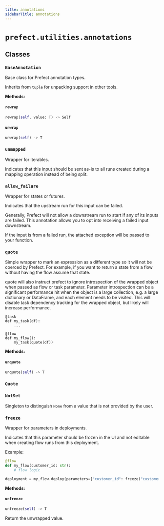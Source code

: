 ```yaml
---
title: annotations
sidebarTitle: annotations
---
```


# `prefect.utilities.annotations`

## Classes

### `BaseAnnotation` <sup><a href="https://github.com/prefecthq/prefect/blob/main/src/prefect/utilities/annotations.py#L12" target="_blank"><Icon icon="github" style="width: 14px; height: 14px;" /></a></sup>


Base class for Prefect annotation types.

Inherits from `tuple` for unpacking support in other tools.


**Methods:**

#### `rewrap` <sup><a href="https://github.com/prefecthq/prefect/blob/main/src/prefect/utilities/annotations.py#L30" target="_blank"><Icon icon="github" style="width: 14px; height: 14px;" /></a></sup>

```python
rewrap(self, value: T) -> Self
```

#### `unwrap` <sup><a href="https://github.com/prefecthq/prefect/blob/main/src/prefect/utilities/annotations.py#L27" target="_blank"><Icon icon="github" style="width: 14px; height: 14px;" /></a></sup>

```python
unwrap(self) -> T
```

### `unmapped` <sup><a href="https://github.com/prefecthq/prefect/blob/main/src/prefect/utilities/annotations.py#L42" target="_blank"><Icon icon="github" style="width: 14px; height: 14px;" /></a></sup>


Wrapper for iterables.

Indicates that this input should be sent as-is to all runs created during a mapping
operation instead of being split.


### `allow_failure` <sup><a href="https://github.com/prefecthq/prefect/blob/main/src/prefect/utilities/annotations.py#L55" target="_blank"><Icon icon="github" style="width: 14px; height: 14px;" /></a></sup>


Wrapper for states or futures.

Indicates that the upstream run for this input can be failed.

Generally, Prefect will not allow a downstream run to start if any of its inputs
are failed. This annotation allows you to opt into receiving a failed input
downstream.

If the input is from a failed run, the attached exception will be passed to your
function.


### `quote` <sup><a href="https://github.com/prefecthq/prefect/blob/main/src/prefect/utilities/annotations.py#L70" target="_blank"><Icon icon="github" style="width: 14px; height: 14px;" /></a></sup>


Simple wrapper to mark an expression as a different type so it will not be coerced
by Prefect. For example, if you want to return a state from a flow without having
the flow assume that state.

quote will also instruct prefect to ignore introspection of the wrapped object
when passed as flow or task parameter. Parameter introspection can be a
significant performance hit when the object is a large collection,
e.g. a large dictionary or DataFrame, and each element needs to be visited. This
will disable task dependency tracking for the wrapped object, but likely will
increase performance.

```
@task
def my_task(df):
    ...

@flow
def my_flow():
    my_task(quote(df))
```


**Methods:**

#### `unquote` <sup><a href="https://github.com/prefecthq/prefect/blob/main/src/prefect/utilities/annotations.py#L94" target="_blank"><Icon icon="github" style="width: 14px; height: 14px;" /></a></sup>

```python
unquote(self) -> T
```

### `Quote` <sup><a href="https://github.com/prefecthq/prefect/blob/main/src/prefect/utilities/annotations.py#L99" target="_blank"><Icon icon="github" style="width: 14px; height: 14px;" /></a></sup>

### `NotSet` <sup><a href="https://github.com/prefecthq/prefect/blob/main/src/prefect/utilities/annotations.py#L109" target="_blank"><Icon icon="github" style="width: 14px; height: 14px;" /></a></sup>


Singleton to distinguish `None` from a value that is not provided by the user.


### `freeze` <sup><a href="https://github.com/prefecthq/prefect/blob/main/src/prefect/utilities/annotations.py#L115" target="_blank"><Icon icon="github" style="width: 14px; height: 14px;" /></a></sup>


Wrapper for parameters in deployments.

Indicates that this parameter should be frozen in the UI and not editable
when creating flow runs from this deployment.

Example:
```python
@flow
def my_flow(customer_id: str):
    # flow logic

deployment = my_flow.deploy(parameters={"customer_id": freeze("customer123")})
```


**Methods:**

#### `unfreeze` <sup><a href="https://github.com/prefecthq/prefect/blob/main/src/prefect/utilities/annotations.py#L139" target="_blank"><Icon icon="github" style="width: 14px; height: 14px;" /></a></sup>

```python
unfreeze(self) -> T
```

Return the unwrapped value.

